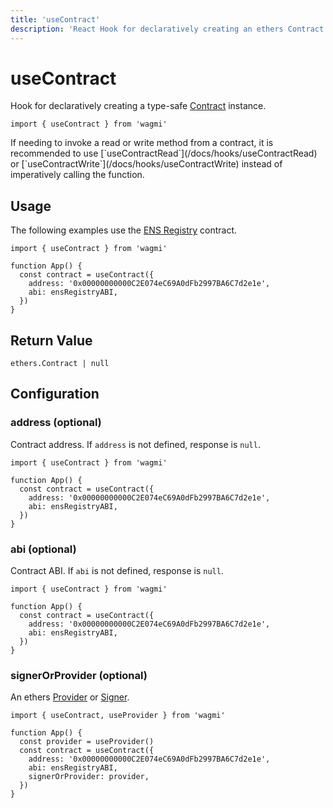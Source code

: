 ```yaml
---
title: 'useContract'
description: 'React Hook for declaratively creating an ethers Contract instance.'
---
```



# useContract

Hook for declaratively creating a type-safe [Contract](https://docs.ethers.io/v5/api/contract/contract) instance.

```tsx
import { useContract } from 'wagmi'
```

<Callout>
  If needing to invoke a read or write method from a contract, it is recommended
  to use [`useContractRead`](/docs/hooks/useContractRead) or
  [`useContractWrite`](/docs/hooks/useContractWrite) instead of imperatively
  calling the function.
</Callout>

## Usage

The following examples use the [ENS Registry](https://etherscan.io/address/0x00000000000C2E074eC69A0dFb2997BA6C7d2e1e#code) contract.

```tsx
import { useContract } from 'wagmi'

function App() {
  const contract = useContract({
    address: '0x00000000000C2E074eC69A0dFb2997BA6C7d2e1e',
    abi: ensRegistryABI,
  })
}
```

## Return Value

```tsx
ethers.Contract | null
```

## Configuration

### address (optional)

Contract address. If `address` is not defined, response is `null`.

```tsx {5}
import { useContract } from 'wagmi'

function App() {
  const contract = useContract({
    address: '0x00000000000C2E074eC69A0dFb2997BA6C7d2e1e',
    abi: ensRegistryABI,
  })
}
```

### abi (optional)

Contract ABI. If `abi` is not defined, response is `null`.

```tsx {6}
import { useContract } from 'wagmi'

function App() {
  const contract = useContract({
    address: '0x00000000000C2E074eC69A0dFb2997BA6C7d2e1e',
    abi: ensRegistryABI,
  })
}
```

### signerOrProvider (optional)

An ethers [Provider](https://docs.ethers.io/v5/api/providers/provider/#Provider) or [Signer](https://docs.ethers.io/v5/api/signer/#Signer).

```tsx {8}
import { useContract, useProvider } from 'wagmi'

function App() {
  const provider = useProvider()
  const contract = useContract({
    address: '0x00000000000C2E074eC69A0dFb2997BA6C7d2e1e',
    abi: ensRegistryABI,
    signerOrProvider: provider,
  })
}
```
